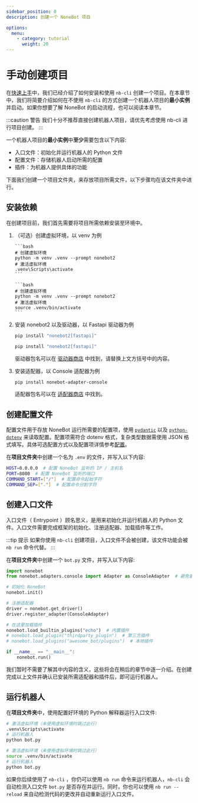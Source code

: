 ```yaml
---
sidebar_position: 0
description: 创建一个 NoneBot 项目

options:
  menu:
    - category: tutorial
      weight: 20
---
```


# 手动创建项目


在[快速上手](../quick-start.mdx)中，我们已经介绍了如何安装和使用 `nb-cli` 创建一个项目。在本章节中，我们将简要介绍如何在不使用 `nb-cli` 的方式创建一个机器人项目的**最小实例**并启动。如果你想要了解 NoneBot 的启动流程，也可以阅读本章节。

:::caution 警告
我们十分不推荐直接创建机器人项目，请优先考虑使用 nb-cli 进行项目创建。
:::

一个机器人项目的**最小实例**中**至少**需要包含以下内容:

- 入口文件：初始化并运行机器人的 Python 文件
- 配置文件：存储机器人启动所需的配置
- 插件：为机器人提供具体的功能

下面我们创建一个项目文件夹，来存放项目所需文件，以下步骤均在该文件夹中进行。

## 安装依赖

在创建项目前，我们首先需要将项目所需依赖安装至环境中。

1. （可选）创建虚拟环境，以 venv 为例

   <Tabs groupId="platform">
     <TabItem value="windows" label="Windows" default>

       ```bash
       # 创建虚拟环境
       python -m venv .venv --prompt nonebot2
       # 激活虚拟环境
       .venv\Scripts\activate
       ```

     </TabItem>
     <TabItem value="linux/macos" label="Linux/macOS">

       ```bash
       # 创建虚拟环境
       python -m venv .venv --prompt nonebot2
       # 激活虚拟环境
       source .venv/bin/activate
       ```

     </TabItem>
   </Tabs>

2. 安装 nonebot2 以及驱动器，以 Fastapi 驱动器为例

   <Tabs groupId="platform">
     <TabItem value="windows" label="Windows" default>

     ```bash
     pip install "nonebot2[fastapi]"
     ```

     </TabItem>
     <TabItem value="linux/macos" label="Linux/macOS">

     ```bash
     pip install "nonebot2[fastapi]"
     ```

     </TabItem>
   </Tabs>

   驱动器包名可以在 [驱动器商店](/store/drivers) 中找到，请替换上文方括号中的内容。

3. 安装适配器，以 Console 适配器为例

   ```bash
   pip install nonebot-adapter-console
   ```

   适配器包名可以在 [适配器商店](/store/adapters) 中找到。

## 创建配置文件

配置文件用于存放 NoneBot 运行所需要的配置项，使用 [`pydantic`](https://docs.pydantic.dev/) 以及 [`python-dotenv`](https://saurabh-kumar.com/python-dotenv/) 来读取配置。配置项需符合 dotenv 格式，复杂类型数据需使用 JSON 格式填写。具体可选配置方式以及配置项详情参考[配置](../appendices/config.mdx)。

在**项目文件夹**中创建一个名为 `.env` 的文件，并写入以下内容:

```bash title=.env
HOST=0.0.0.0  # 配置 NoneBot 监听的 IP / 主机名
PORT=8080  # 配置 NoneBot 监听的端口
COMMAND_START=["/"]  # 配置命令起始字符
COMMAND_SEP=["."]  # 配置命令分割字符
```

## 创建入口文件

入口文件（ Entrypoint ）顾名思义，是用来初始化并运行机器人的 Python 文件。入口文件需要完成框架的初始化、注册适配器、加载插件等工作。

:::tip 提示
如果你使用 `nb-cli` 创建项目，入口文件不会被创建，该文件功能会被 `nb run` 命令代替。
:::

在**项目文件夹**中创建一个 `bot.py` 文件，并写入以下内容:

```python title=bot.py
import nonebot
from nonebot.adapters.console import Adapter as ConsoleAdapter  # 避免重复命名

# 初始化 NoneBot
nonebot.init()

# 注册适配器
driver = nonebot.get_driver()
driver.register_adapter(ConsoleAdapter)

# 在这里加载插件
nonebot.load_builtin_plugins("echo")  # 内置插件
# nonebot.load_plugin("thirdparty_plugin")  # 第三方插件
# nonebot.load_plugins("awesome_bot/plugins")  # 本地插件

if __name__ == "__main__":
    nonebot.run()
```

我们暂时不需要了解其中内容的含义，这些将会在稍后的章节中逐一介绍。在创建完成以上文件并确认已安装所需适配器和插件后，即可运行机器人。

## 运行机器人

在**项目文件夹**中，使用配置好环境的 Python 解释器运行入口文件:

<Tabs groupId="platform">
  <TabItem value="windows" label="Windows" default>

```bash
# 激活虚拟环境（未使用虚拟环境时跳过此行）
.venv\Scripts\activate
# 运行机器人
python bot.py
```

  </TabItem>
  <TabItem value="linux/macos" label="Linux/macOS">

```bash
# 激活虚拟环境（未使用虚拟环境时跳过此行）
source .venv/bin/activate
# 运行机器人
python bot.py
```

  </TabItem>
</Tabs>

如果你后续使用了 `nb-cli` ，你仍可以使用 `nb run` 命令来运行机器人，`nb-cli` 会自动检测入口文件 `bot.py` 是否存在并运行。同时，你也可以使用 `nb run --reload` 来自动检测代码的更改并自动重新运行入口文件。
